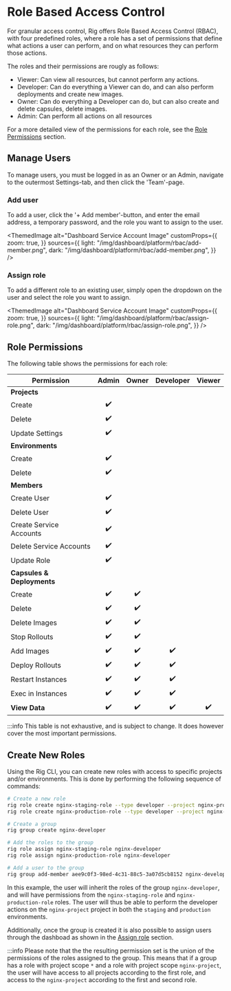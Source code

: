 
# Role Based Access Control

For granular access control, Rig offers Role Based Access Control (RBAC), with four predefined roles,
where a role has a set of permissions that define what actions a user can perform, and on what resources they can perform those actions.

The roles and their permissions are rougly as follows:
- Viewer: Can view all resources, but cannot perform any actions.
- Developer: Can do everything a Viewer can do, and can also perform deployments and create new images.
- Owner: Can do everything a Developer can do, but can also create and delete capsules, delete images.
- Admin: Can perform all actions on all resources

For a more detailed view of the permissions for each role, see the [Role Permissions](#role-permissions) section.

## Manage Users

To manage users, you must be logged in as an Owner or an Admin, navigate to the outermost Settings-tab, and then click the 'Team'-page.

### Add user

To add a user, click the '+ Add member'-button, and enter the email address, a temporary password, and the role you want to assign to the user.


<ThemedImage
  alt="Dashboard Service Account Image"
  customProps={{
    zoom: true,
  }}
  sources={{
    light: "/img/dashboard/platform/rbac/add-member.png",
    dark: "/img/dashboard/platform/rbac/add-member.png",
  }}
/>

### Assign role

To add a different role to an existing user, simply open the dropdown on the user and select the role you want to assign.

<ThemedImage
  alt="Dashboard Service Account Image"
  customProps={{
    zoom: true,
  }}
  sources={{
    light: "/img/dashboard/platform/rbac/assign-role.png",
    dark: "/img/dashboard/platform/rbac/assign-role.png",
  }}
/>


## Role Permissions

The following table shows the permissions for each role:

| Permission | Admin | Owner | Developer | Viewer |
| --- | :---: | :---: | :---: | :---: |
| **Projects** | | | | |
| Create |:heavy_check_mark:| | | |
| Delete |:heavy_check_mark:| | | |
| Update Settings |:heavy_check_mark:| | | |
| **Environments** | | | | |
| Create |:heavy_check_mark:| | | |
| Delete |:heavy_check_mark:| | | |
| **Members** | | | | |
| Create User |:heavy_check_mark:|| | |
| Delete User |:heavy_check_mark:|| | |
| Create Service Accounts |:heavy_check_mark:|| | |
| Delete Service Accounts |:heavy_check_mark:|| | |
| Update Role |:heavy_check_mark:|| | |
| **Capsules & Deployments** | | | | |
| Create |:heavy_check_mark:|:heavy_check_mark:| | |
| Delete |:heavy_check_mark:|:heavy_check_mark:| | |
| Delete Images |:heavy_check_mark:|:heavy_check_mark:| | |
| Stop Rollouts |:heavy_check_mark:|:heavy_check_mark:| | |
| Add Images |:heavy_check_mark:|:heavy_check_mark:|:heavy_check_mark:| |
| Deploy Rollouts |:heavy_check_mark:|:heavy_check_mark:|:heavy_check_mark:| |
| Restart Instances |:heavy_check_mark:|:heavy_check_mark:|:heavy_check_mark:| |
| Exec in Instances |:heavy_check_mark:|:heavy_check_mark:|:heavy_check_mark:| |
| **View Data** |:heavy_check_mark:|:heavy_check_mark:|:heavy_check_mark:|:heavy_check_mark:|

:::info
This table is not exhaustive, and is subject to change.
It does however cover the most important permissions.

## Create New Roles
Using the Rig CLI, you can create new roles with access to specific projects and/or environments. This is done by performing the following sequence of commands:

```bash
# Create a new role
rig role create nginx-staging-role --type developer --project nginx-project --environment staging
rig role create nginx-production-role --type developer --project nginx-project --environment production

# Create a group
rig group create nginx-developer

# Add the roles to the group
rig role assign nginx-staging-role nginx-developer
rig role assign nginx-production-role nginx-developer

# Add a user to the group
rig group add-member aee9c0f3-98ed-4c31-88c5-3a07d5cb8152 nginx-developer
```

In this example, the user will inherit the roles of the group `nginx-developer`, and will have permissions from the `nginx-staging-role` and 
`nginx-production-role` roles. The user will thus be able to perform the developer actions on the `nginx-project` project in both the `staging` and `production` environments.

Additionally, once the group is created it is also possible to assign users through the dashboad as shown in the [Assign role](#assign-role) section.

:::info
Please note that the the resulting permission set is the union of the permissions of the roles assigned to the group. This means 
that if a group has a role with project scope `*` and a role with project scope `nginx-project`, the user will have access to all 
projects according to the first role, and access to the `nginx-project` according to the first and second role.






